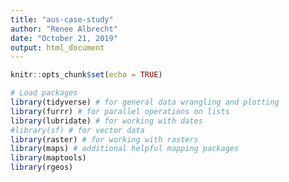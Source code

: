 ```yaml
---
title: "aus-case-study"
author: "Renee Albrecht"
date: "October 21, 2019"
output: html_document
---
```


```r
knitr::opts_chunk$set(echo = TRUE)
```


```r
# Load packages
library(tidyverse) # for general data wrangling and plotting
library(furrr) # for parallel operations on lists
library(lubridate) # for working with dates
#library(sf) # for vector data 
library(raster) # for working with rasters
library(maps) # additional helpful mapping packages
library(maptools)
library(rgeos)
```

